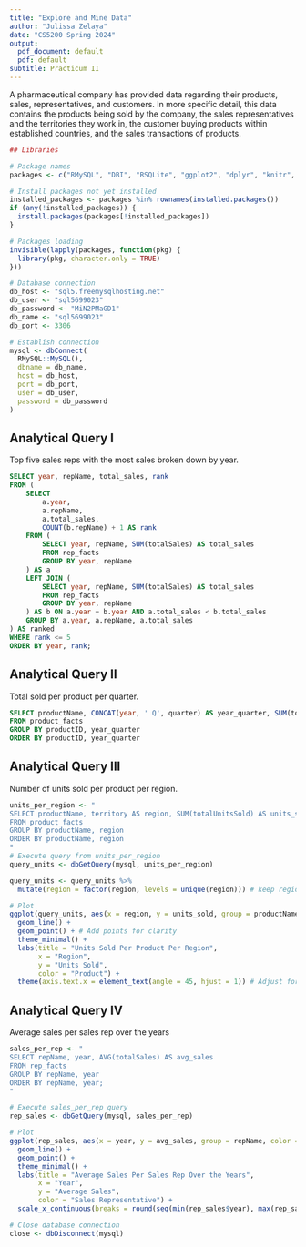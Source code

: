 ```yaml
---
title: "Explore and Mine Data"
author: "Julissa Zelaya"
date: "CS5200 Spring 2024"
output:
  pdf_document: default
  pdf: default
subtitle: Practicum II
---
```


A pharmaceutical company has provided data regarding their products, sales, 
representatives, and customers. In more specific detail, this data contains the
products being sold by the company, the sales representatives and the
territories they work in, the customer buying products within established
countries, and the sales transactions of products. 

```r
## Libraries

# Package names
packages <- c("RMySQL", "DBI", "RSQLite", "ggplot2", "dplyr", "knitr", "pryr")

# Install packages not yet installed
installed_packages <- packages %in% rownames(installed.packages())
if (any(!installed_packages)) {
  install.packages(packages[!installed_packages])
}

# Packages loading
invisible(lapply(packages, function(pkg) {
  library(pkg, character.only = TRUE)
}))
```

```r
# Database connection 
db_host <- "sql5.freemysqlhosting.net"
db_user <- "sql5699023"
db_password <- "MiN2PMaGD1"
db_name <- "sql5699023"
db_port <- 3306

# Establish connection
mysql <- dbConnect(
  RMySQL::MySQL(),
  dbname = db_name,
  host = db_host,
  port = db_port,
  user = db_user,
  password = db_password
)
```

## Analytical Query I
Top five sales reps with the most sales broken down by year.
```sql
SELECT year, repName, total_sales, rank
FROM (
    SELECT 
        a.year, 
        a.repName, 
        a.total_sales,
        COUNT(b.repName) + 1 AS rank
    FROM (
        SELECT year, repName, SUM(totalSales) AS total_sales
        FROM rep_facts
        GROUP BY year, repName
    ) AS a
    LEFT JOIN (
        SELECT year, repName, SUM(totalSales) AS total_sales
        FROM rep_facts
        GROUP BY year, repName
    ) AS b ON a.year = b.year AND a.total_sales < b.total_sales
    GROUP BY a.year, a.repName, a.total_sales
) AS ranked
WHERE rank <= 5
ORDER BY year, rank;

```

## Analytical Query II
Total sold per product per quarter.
```sql
SELECT productName, CONCAT(year, ' Q', quarter) AS year_quarter, SUM(totalUnitsSold) AS total_units
FROM product_facts
GROUP BY productID, year_quarter
ORDER BY productID, year_quarter
```

## Analytical Query III
Number of units sold per product per region.
```r
units_per_region <- "
SELECT productName, territory AS region, SUM(totalUnitsSold) AS units_sold
FROM product_facts
GROUP BY productName, region
ORDER BY productName, region
"
# Execute query from units_per_region
query_units <- dbGetQuery(mysql, units_per_region)

query_units <- query_units %>%
  mutate(region = factor(region, levels = unique(region))) # keep region order
```

```r
# Plot
ggplot(query_units, aes(x = region, y = units_sold, group = productName, color = productName)) +
  geom_line() +
  geom_point() + # Add points for clarity
  theme_minimal() +
  labs(title = "Units Sold Per Product Per Region",
       x = "Region",
       y = "Units Sold",
       color = "Product") +
  theme(axis.text.x = element_text(angle = 45, hjust = 1)) # Adjust for readability
```

## Analytical Query IV
Average sales per sales rep over the years
```r
sales_per_rep <- "
SELECT repName, year, AVG(totalSales) AS avg_sales
FROM rep_facts
GROUP BY repName, year
ORDER BY repName, year;
"

# Execute sales_per_rep query
rep_sales <- dbGetQuery(mysql, sales_per_rep)
```

```r
# Plot
ggplot(rep_sales, aes(x = year, y = avg_sales, group = repName, color = repName)) +
  geom_line() +  
  geom_point() + 
  theme_minimal() +
  labs(title = "Average Sales Per Sales Rep Over the Years",
       x = "Year",
       y = "Average Sales",
       color = "Sales Representative") +
  scale_x_continuous(breaks = round(seq(min(rep_sales$year), max(rep_sales$year), by = 1),1)) # Adjust x-axis
```


```r
# Close database connection
close <- dbDisconnect(mysql)
```


